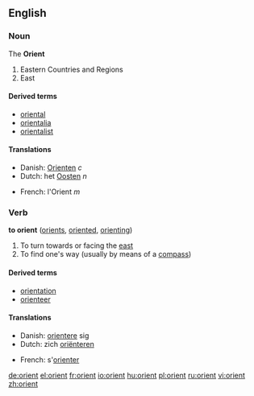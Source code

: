 ==English==
===Noun===
The '''Orient'''

#Eastern Countries and Regions
#East

====Derived terms====
*[[oriental]]
*[[orientalia]]
*[[orientalist]]

====Translations====
{{top}}
*Danish: [[Orienten]] ''c''
*Dutch: het [[Oosten]] ''n''
{{mid}}
*French: l'Orient ''m''
{{bottom}}

===Verb===
'''to orient''' ([[orients]], [[oriented]], [[orienting]])

#To turn towards or facing the [[east]]
#To find one's way (usually by means of a [[compass]])

====Derived terms====
*[[orientation]]
*[[orienteer]]

====Translations====
{{top}}
*Danish: [[orientere]] sig
*Dutch: zich [[oriënteren]]
{{mid}}
*French: s'[[orienter]]
{{bottom}}

[[de:orient]]
[[el:orient]]
[[fr:orient]]
[[io:orient]]
[[hu:orient]]
[[pl:orient]]
[[ru:orient]]
[[vi:orient]]
[[zh:orient]]
